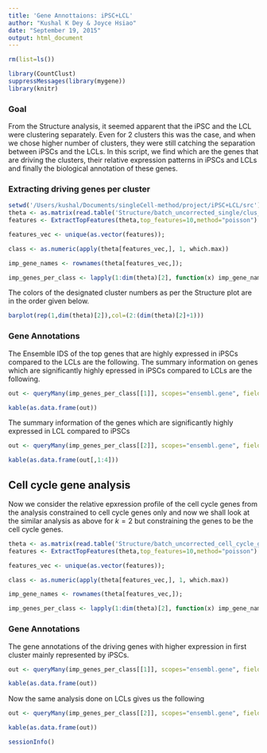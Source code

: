 ```yaml
---
title: 'Gene Annottaions: iPSC+LCL'
author: "Kushal K Dey & Joyce Hsiao"
date: "September 19, 2015"
output: html_document
---
```


```r
rm(list=ls())
```

```r
library(CountClust)
suppressMessages(library(mygene))
library(knitr)
```

### Goal
From the Structure analysis, it seemed apparent that the iPSC and the LCL were clustering separately. Even for 2 clusters this was the case, and when we chose higher number of clusters, they were still catching the separation between iPSCs and the LCLs. In this script, we find which are the genes that are driving the clusters, their relative expression patterns in iPSCs and LCLs and finally the biological annotation of these genes.

### Extracting driving genes per cluster

```r
setwd('/Users/kushal/Documents/singleCell-method/project/iPSC+LCL/src')
theta <- as.matrix(read.table('Structure/batch_uncorrected_single/clus_2/theta_mat.txt'));
features <- ExtractTopFeatures(theta,top_features=10,method="poisson")

features_vec <- unique(as.vector(features));

class <- as.numeric(apply(theta[features_vec,], 1, which.max))

imp_gene_names <- rownames(theta[features_vec,]);

imp_genes_per_class <- lapply(1:dim(theta)[2], function(x) imp_gene_names[which(class==x)]);

```

The colors of the designated cluster numbers as per the Structure plot are in the order given below. 

```r

barplot(rep(1,dim(theta)[2]),col=(2:(dim(theta)[2]+1)))

```


### Gene Annotations


The Ensemble IDS of the top genes that are highly expressed in iPSCs compared to the LCLs are the following. The summary information on genes which are significantly highly epressed in iPSCs compared to LCLs are the following.

```r

out <- queryMany(imp_genes_per_class[[1]], scopes="ensembl.gene", fields=c("name", "summary"), species="human");

kable(as.data.frame(out))

```

The summary information of the genes which are significantly highly expressed in LCL compared to iPSCs

```r

out <- queryMany(imp_genes_per_class[[2]], scopes="ensembl.gene", fields=c("name", "summary"), species="human");

kable(as.data.frame(out[,1:4]))

```


## Cell cycle gene analysis

Now we consider the relative epxression profile of the cell cycle genes from the analysis constrained to cell cycle genes only and now we shall look at the similar analysis as above for $k=2$ but constraining the genes to be the cell cycle genes.

```r

theta <- as.matrix(read.table('Structure/batch_uncorrected_cell_cycle_genes//clus_2/theta_mat.txt'));
features <- ExtractTopFeatures(theta,top_features=10,method="poisson")

features_vec <- unique(as.vector(features));

class <- as.numeric(apply(theta[features_vec,], 1, which.max))

imp_gene_names <- rownames(theta[features_vec,]);

imp_genes_per_class <- lapply(1:dim(theta)[2], function(x) imp_gene_names[which(class==x)]);


```

### Gene Annotations

The gene annotations of the driving genes with higher expression in first cluster mainly represented by iPSCs.

```r

out <- queryMany(imp_genes_per_class[[1]], scopes="ensembl.gene", fields=c("name", "summary"), species="human");

kable(as.data.frame(out))

```


Now the same analysis done on LCLs gives us the following 

```r

out <- queryMany(imp_genes_per_class[[2]], scopes="ensembl.gene", fields=c("name", "summary"), species="human");

kable(as.data.frame(out))

```


```r

sessionInfo()
```



